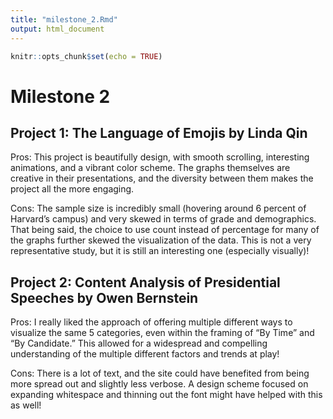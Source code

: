 ```yaml
---
title: "milestone_2.Rmd"
output: html_document
---
```


```r
knitr::opts_chunk$set(echo = TRUE)
```

# Milestone 2

## Project 1: The Language of Emojis by Linda Qin

Pros:
This project is beautifully design, with smooth scrolling, interesting animations, and a vibrant color scheme. The graphs themselves are creative in their presentations, and the diversity between them makes the project all the more engaging.

Cons:
The sample size is incredibly small (hovering around 6 percent of Harvard's campus) and very skewed in terms of grade and demographics. That being said, the choice to use count instead of percentage for many of the graphs further skewed the visualization of the data. This is not a very representative study, but it is still an interesting one (especially visually)!

## Project 2: Content Analysis of Presidential Speeches by Owen Bernstein
Pros:
I really liked the approach of offering multiple different ways to visualize the same 5 categories, even within the framing of "By Time" and "By Candidate." This allowed for a widespread and compelling understanding of the multiple different factors and trends at play!

Cons:
There is a lot of text, and the site could have benefited from being more spread out and slightly less verbose. A design scheme focused on expanding whitespace and thinning out the font might have helped with this as well!
